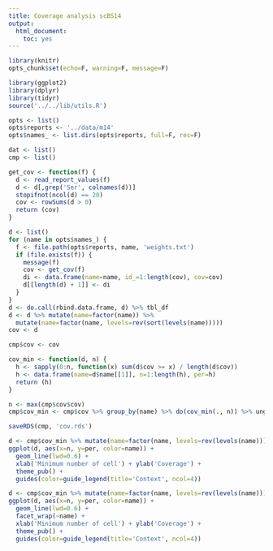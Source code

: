 ```yaml
---
title: Coverage analysis scBS14
output:
  html_document:
    toc: yes
---
```


```r
library(knitr)
opts_chunk$set(echo=F, warning=F, message=F)
```

```r
library(ggplot2)
library(dplyr)
library(tidyr)
source('../../lib/utils.R')
```

```r
opts <- list()
opts$reports <- '../data/m14'
opts$names_ <- list.dirs(opts$reports, full=F, rec=F)
```

```r
dat <- list()
cmp <- list()
```

```r
get_cov <- function(f) {
  d <- read_report_values(f)
  d <- d[,grep('Ser', colnames(d))]
  stopifnot(ncol(d) == 20)
  cov <- rowSums(d > 0)
  return (cov)
}

d <- list()
for (name in opts$names_) {
  f <- file.path(opts$reports, name, 'weights.txt')
  if (file.exists(f)) {
    message(f)
    cov <- get_cov(f)
    di <- data.frame(name=name, id_=1:length(cov), cov=cov)
    d[[length(d) + 1]] <- di
  }
}
d <- do.call(rbind.data.frame, d) %>% tbl_df
d <- d %>% mutate(name=factor(name)) %>%
  mutate(name=factor(name, levels=rev(sort(levels(name)))))
cov <- d
```

```r
cmp$cov <- cov
```

```r
cov_min <- function(d, n) {
  h <- sapply(0:n, function(x) sum(d$cov >= x) / length(d$cov))
  h <- data.frame(name=d$name[[1]], n=1:length(h), per=h)
  return (h)
}

n <- max(cmp$cov$cov)
cmp$cov_min <- cmp$cov %>% group_by(name) %>% do(cov_min(., n)) %>% ungroup %>% tbl_df
```

```r
saveRDS(cmp, 'cov.rds')
```

```r
d <- cmp$cov_min %>% mutate(name=factor(name, levels=rev(levels(name))))
ggplot(d, aes(x=n, y=per, color=name)) +
  geom_line(lwd=0.6) +
  xlab('Minimum number of cell') + ylab('Coverage') +
  theme_pub() +
  guides(color=guide_legend(title='Context', ncol=4))
```

```r
d <- cmp$cov_min %>% mutate(name=factor(name, levels=rev(levels(name))))
ggplot(d, aes(x=n, y=per, color=name)) +
  geom_line(lwd=0.6) +
  facet_wrap(~name) +
  xlab('Minimum number of cell') + ylab('Coverage') +
  theme_pub() +
  guides(color=guide_legend(title='Context', ncol=4))
```
